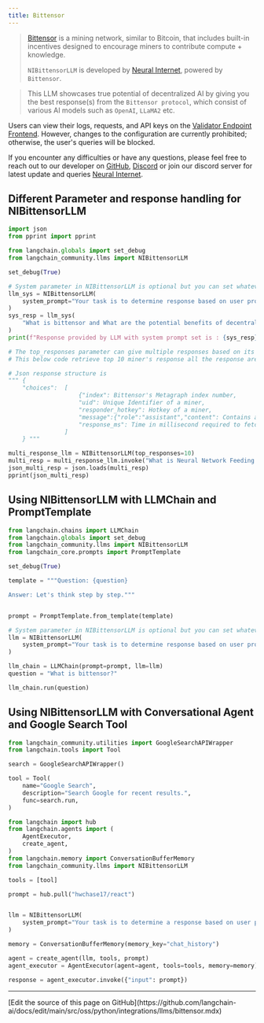 ```yaml
---
title: Bittensor
---
```


>[Bittensor](https://bittensor.com/) is a mining network, similar to Bitcoin, that includes built-in incentives designed to encourage miners to contribute compute + knowledge.
>
>`NIBittensorLLM` is developed by [Neural Internet](https://neuralinternet.ai/), powered by `Bittensor`.

>This LLM showcases true potential of decentralized AI by giving you the best response(s) from the `Bittensor protocol`, which consist of various AI models such as `OpenAI`, `LLaMA2` etc.

Users can view their logs, requests, and API keys on the [Validator Endpoint Frontend](https://api.neuralinternet.ai/). However, changes to the configuration are currently prohibited; otherwise, the user's queries will be blocked.

If you encounter any difficulties or have any questions, please feel free to reach out to our developer on [GitHub](https://github.com/Kunj-2206), [Discord](https://discordapp.com/users/683542109248159777) or join our discord server for latest update and queries [Neural Internet](https://discord.gg/neuralinternet).

## Different Parameter and response handling for NIBittensorLLM

```python
import json
from pprint import pprint

from langchain.globals import set_debug
from langchain_community.llms import NIBittensorLLM

set_debug(True)

# System parameter in NIBittensorLLM is optional but you can set whatever you want to perform with model
llm_sys = NIBittensorLLM(
    system_prompt="Your task is to determine response based on user prompt.Explain me like I am technical lead of a project"
)
sys_resp = llm_sys(
    "What is bittensor and What are the potential benefits of decentralized AI?"
)
print(f"Response provided by LLM with system prompt set is : {sys_resp}")

# The top_responses parameter can give multiple responses based on its parameter value
# This below code retrieve top 10 miner's response all the response are in format of json

# Json response structure is
""" {
    "choices":  [
                    {"index": Bittensor's Metagraph index number,
                    "uid": Unique Identifier of a miner,
                    "responder_hotkey": Hotkey of a miner,
                    "message":{"role":"assistant","content": Contains actual response},
                    "response_ms": Time in millisecond required to fetch response from a miner}
                ]
    } """

multi_response_llm = NIBittensorLLM(top_responses=10)
multi_resp = multi_response_llm.invoke("What is Neural Network Feeding Mechanism?")
json_multi_resp = json.loads(multi_resp)
pprint(json_multi_resp)
```

## Using NIBittensorLLM with LLMChain and PromptTemplate

```python
from langchain.chains import LLMChain
from langchain.globals import set_debug
from langchain_community.llms import NIBittensorLLM
from langchain_core.prompts import PromptTemplate

set_debug(True)

template = """Question: {question}

Answer: Let's think step by step."""


prompt = PromptTemplate.from_template(template)

# System parameter in NIBittensorLLM is optional but you can set whatever you want to perform with model
llm = NIBittensorLLM(
    system_prompt="Your task is to determine response based on user prompt."
)

llm_chain = LLMChain(prompt=prompt, llm=llm)
question = "What is bittensor?"

llm_chain.run(question)
```

## Using NIBittensorLLM with Conversational Agent and Google Search Tool

```python
from langchain_community.utilities import GoogleSearchAPIWrapper
from langchain.tools import Tool

search = GoogleSearchAPIWrapper()

tool = Tool(
    name="Google Search",
    description="Search Google for recent results.",
    func=search.run,
)
```

```python
from langchain import hub
from langchain.agents import (
    AgentExecutor,
    create_agent,
)
from langchain.memory import ConversationBufferMemory
from langchain_community.llms import NIBittensorLLM

tools = [tool]

prompt = hub.pull("hwchase17/react")


llm = NIBittensorLLM(
    system_prompt="Your task is to determine a response based on user prompt"
)

memory = ConversationBufferMemory(memory_key="chat_history")

agent = create_agent(llm, tools, prompt)
agent_executor = AgentExecutor(agent=agent, tools=tools, memory=memory)

response = agent_executor.invoke({"input": prompt})
```

---

<Callout icon="pen-to-square" iconType="regular">
  [Edit the source of this page on GitHub](https://github.com/langchain-ai/docs/edit/main/src/oss/python/integrations/llms/bittensor.mdx)
</Callout>

